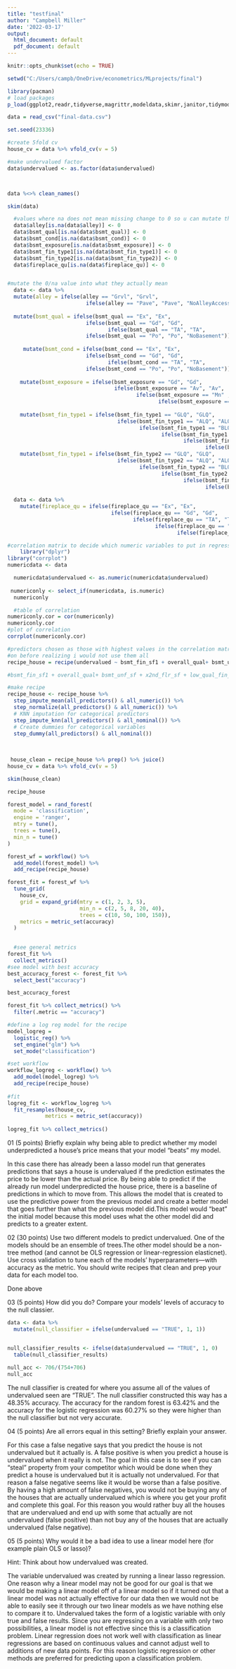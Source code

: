 ```yaml
---
title: "testfinal"
author: "Campbell Miller"
date: '2022-03-17'
output:
  html_document: default
  pdf_document: default
---
```


```r
knitr::opts_chunk$set(echo = TRUE)
```





```r

setwd("C:/Users/campb/OneDrive/econometrics/MLprojects/final")

library(pacman)
# load packages
p_load(ggplot2,readr,tidyverse,magrittr,modeldata,skimr,janitor,tidymodels, baguette, ranger)

data = read_csv("final-data.csv")

set.seed(23336)

#create 5fold cv
house_cv = data %>% vfold_cv(v = 5)

#make undervalued factor
data$undervalued <- as.factor(data$undervalued)



data %<>% clean_names()
```





```r
skim(data)


```
```r
  #values where na does not mean missing change to 0 so u can mutate them
  data$alley[is.na(data$alley)] <- 0
  data$bsmt_qual[is.na(data$bsmt_qual)] <- 0
  data$bsmt_cond[is.na(data$bsmt_cond)] <- 0
  data$bsmt_exposure[is.na(data$bsmt_exposure)] <- 0
  data$bsmt_fin_type1[is.na(data$bsmt_fin_type1)] <- 0
  data$bsmt_fin_type2[is.na(data$bsmt_fin_type2)] <- 0
  data$fireplace_qu[is.na(data$fireplace_qu)] <- 0


#mutate the 0/na value into what they actually mean
  data <- data %>%
  mutate(alley = ifelse(alley == "Grvl", "Grvl",
                         ifelse(alley == "Pave", "Pave", "NoAlleyAccess"))) %>%
    
  mutate(bsmt_qual = ifelse(bsmt_qual == "Ex", "Ex",
                         ifelse(bsmt_qual == "Gd", "Gd",
                                ifelse(bsmt_qual == "TA", "TA",
                         ifelse(bsmt_qual == "Po", "Po", "NoBasement"))))) %>%
    
     mutate(bsmt_cond = ifelse(bsmt_cond == "Ex", "Ex",
                         ifelse(bsmt_cond == "Gd", "Gd",
                                ifelse(bsmt_cond == "TA", "TA",
                         ifelse(bsmt_cond == "Po", "Po", "NoBasement"))))) %>%
    
    mutate(bsmt_exposure = ifelse(bsmt_exposure == "Gd", "Gd",
                                  ifelse(bsmt_exposure == "Av", "Av", 
                                         ifelse(bsmt_exposure == "Mn" , "Mn", 
                                                ifelse(bsmt_exposure == "No", "No", "NoBasement"))))) %>%
    
    mutate(bsmt_fin_type1 = ifelse(bsmt_fin_type1 == "GLQ", "GLQ", 
                                   ifelse(bsmt_fin_type1 == "ALQ", "ALQ",
                                          ifelse(bsmt_fin_type1 == "BLQ", "BLQ",
                                                 ifelse(bsmt_fin_type1 == "Rec", "Rec",
                                                        ifelse(bsmt_fin_type1 == "LwQ", "LwQ",
                                                               ifelse(bsmt_fin_type1 == "Unf", "Unf", "NoBasement"))))))) %>%
    mutate(bsmt_fin_type1 = ifelse(bsmt_fin_type2 == "GLQ", "GLQ", 
                                   ifelse(bsmt_fin_type2 == "ALQ", "ALQ",
                                          ifelse(bsmt_fin_type2 == "BLQ", "BLQ",
                                                 ifelse(bsmt_fin_type2 == "Rec", "Rec",
                                                        ifelse(bsmt_fin_type2 == "LwQ", "LwQ",
                                                               ifelse(bsmt_fin_type2 == "Unf", "Unf", "NoBasement")))))))
  
  data <- data %>%
    mutate(fireplace_qu = ifelse(fireplace_qu == "Ex", "Ex",
                                 ifelse(fireplace_qu == "Gd", "Gd",
                                        ifelse(fireplace_qu == "TA", "TA",
                                               ifelse(fireplace_qu == "Fa", "Fa",
                                                      ifelse(fireplace_qu == "Po", "Po", "NoFireplace"))))))

```


```r

#correlation matrix to decide which numeric variables to put in regression
	library("dplyr")
library("corrplot")
numericdata <- data 

  numericdata$undervalued <- as.numeric(numericdata$undervalued)
  
 numericonly <- select_if(numericdata, is.numeric)
  numericonly

  #table of correlation
numericonly.cor = cor(numericonly)
numericonly.cor
#plot of correlation
corrplot(numericonly.cor)
```

```r


#predictors chosen as those with highest values in the correlation matrix and some that i did the mutate
#on before realizing i would not use them all
recipe_house = recipe(undervalued ~ bsmt_fin_sf1 + overall_qual+ bsmt_unf_sf + x2nd_flr_sf + low_qual_fin_sf + full_bath + bedroom_abv_gr + kitchen_abv_gr + tot_rms_abv_grd + garage_cars + screen_porch + bsmt_qual + fireplace_qu, data = data)

#bsmt_fin_sf1 + overall_qual+ bsmt_unf_sf + x2nd_flr_sf + low_qual_fin_sf + full_bath + bedroom_abv_gr + kitchen_abv_gr + tot_rms_abv_grd + garage_cars + screen_porch + bsmt_qual + fireplace_qu,

#make recipe
recipe_house <- recipe_house %>%
  step_impute_mean(all_predictors() & all_numeric()) %>%
  step_normalize(all_predictors() & all_numeric()) %>% 
  # KNN imputation for categorical predictors
  step_impute_knn(all_predictors() & all_nominal()) %>%
  # Create dummies for categorical variables
  step_dummy(all_predictors() & all_nominal())
   
  
  
 house_clean = recipe_house %>% prep() %>% juice()
house_cv = data %>% vfold_cv(v = 5)

skim(house_clean)

recipe_house


```


```r
forest_model = rand_forest(
  mode = 'classification',
  engine = 'ranger',
  mtry = tune(),
  trees = tune(),
  min_n = tune()
)

forest_wf = workflow() %>%
  add_model(forest_model) %>%
  add_recipe(recipe_house)

forest_fit = forest_wf %>%
  tune_grid(
    house_cv,
    grid = expand_grid(mtry = c(1, 2, 3, 5),
                       min_n = c(2, 5, 8, 20, 40),
                       trees = c(10, 50, 100, 150)),
    metrics = metric_set(accuracy)
  )
 

  #see general metrics
forest_fit %>%
  collect_metrics()
#see model with best accuracy
best_accuracy_forest <- forest_fit %>%
  select_best("accuracy")

best_accuracy_forest

forest_fit %>% collect_metrics() %>%
  filter(.metric == "accuracy")

```




```r
#define a log reg model for the recipe
model_logreg =
  logistic_reg() %>%
  set_engine("glm") %>%
  set_mode("classification")

#set workflow
workflow_logreg <- workflow() %>%
  add_model(model_logreg) %>%
  add_recipe(recipe_house) 
  
#fit
logreg_fit <- workflow_logreg %>%
  fit_resamples(house_cv, 
            metrics = metric_set(accuracy))
  
logreg_fit %>% collect_metrics()
```








01 (5 points) Briefly explain why being able to predict whether my model underpredicted a house's price means that your model "beats" my model.


  In this case there has already been a lasso model run that generates predictions that says a house is undervalued if the prediction estimates the price to be lower than the actual price. By being able to predict if the already run model underpredicted the house price, there is a baseline of predictions in which to move from. This allows the model that is created to use the predictive power from the previous model and create a better model that goes further than what the previous model did.This model would "beat" the initial model because this model uses what the other model did and predicts to a greater extent.
  
  
  

02 (30 points) Use two different models to predict undervalued.
One of the models should be an ensemble of trees.The other model should be a non-tree method (and cannot be OLS regression or linear-regression elasticnet). Use cross validation to tune each of the models' hyperparameters—with accuracy as the metric. You should write recipes that clean and prep your data for each model too.


  Done above


03 (5 points) How did you do? Compare your models' levels of accuracy to the null classier.

```r
data <- data %>%
  mutate(null_classifier = ifelse(undervalued == "TRUE", 1, 1))


null_classifier_results <- ifelse(data$undervalued == "TRUE", 1, 0)
  table(null_classifier_results)
  
null_acc <- 706/(754+706)
null_acc
```
  The null classifier is created for where you assume all of the values of undervalued seen are "TRUE". The null classifier constructed this way has a 48.35% accuracy. The accuracy for the random forest is 63.42% and the accuracy for the logistic regression was 60.27% so they were higher than the null classifier but not very accurate.




04 (5 points) Are all errors equal in this setting? Briefly explain your answer.


  For this case a false negative says that you predict the house is not undervalued but it actually is. A false positive is when you predict a house is undervalued when it really is not. The goal in this case is to see if you can "steal" property from your competitor which would be done when they predict a house is undervalued but it is actually not undervalued. For that reason a false negative seems like it would be worse than a false positive. By having a high amount of false negatives, you would not be buying any of the houses that are actually undervalued which is where you get your profit and complete this goal. For this reason you would rather buy all the houses that are undervalued and end up with some that actually are not undervalued (false positive) than not buy any of the houses that are actually undervalued (false negative).




05 (5 points) Why would it be a bad idea to use a linear model here (for example plain OLS or lasso)?

Hint: Think about how undervalued was created.


  The variable undervalued was created by running a linear lasso regression. One reason why a linear model may not be good for our goal is that we would be making a linear model off of a linear model so if it turned out that a linear model was not actually effective for our data then we would not be able to easily see it through our two linear models as we have nothing else to compare it to.
  Undervalued takes the form of a logistic variable with only true and false results. Since you are regressing on a variable with only two possibilities, a linear model is not effective since this is a classification problem. Linear regression does not work well with classification as linear regressions are based on continuous values and cannot adjust well to additions of new data points. For this reason logistic regression or other methods are preferred for predicting upon a classification problem. 



